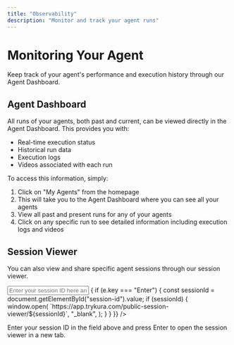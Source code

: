```yaml
---
title: "Observability"
description: "Monitor and track your agent runs"
---
```


# Monitoring Your Agent

Keep track of your agent's performance and execution history through our Agent Dashboard.

## Agent Dashboard

All runs of your agents, both past and current, can be viewed directly in the Agent Dashboard. This provides you with:

- Real-time execution status
- Historical run data
- Execution logs
- Videos associated with each run

To access this information, simply:

1. Click on "My Agents" from the homepage
2. This will take you to the Agent Dashboard where you can see all your agents
3. View all past and present runs for any of your agents
4. Click on any specific run to see detailed information including execution logs and videos

## Session Viewer

You can also view and share specific agent sessions through our session viewer.

<div className="mt-6 mb-8">
  <div className="w-full rounded-lg border border-gray-200 overflow-hidden shadow-sm">
    <input
      type="text"
      id="session-id"
      placeholder="Enter your session ID here and press Enter"
      className="w-full p-4 text-gray-700 focus:outline-none border-none"
      onKeyDown={(e) => {
        if (e.key === "Enter") {
          const sessionId = document.getElementById("session-id").value;
          if (sessionId) {
            window.open(
              `https://app.trykura.com/public-session-viewer/${sessionId}`,
              "_blank",
            );
          }
        }
      }}
    />
  </div>
  <p className="mt-3 text-gray-500 text-sm">
    Enter your session ID in the field above and press Enter to open the session
    viewer in a new tab.
  </p>
</div>
